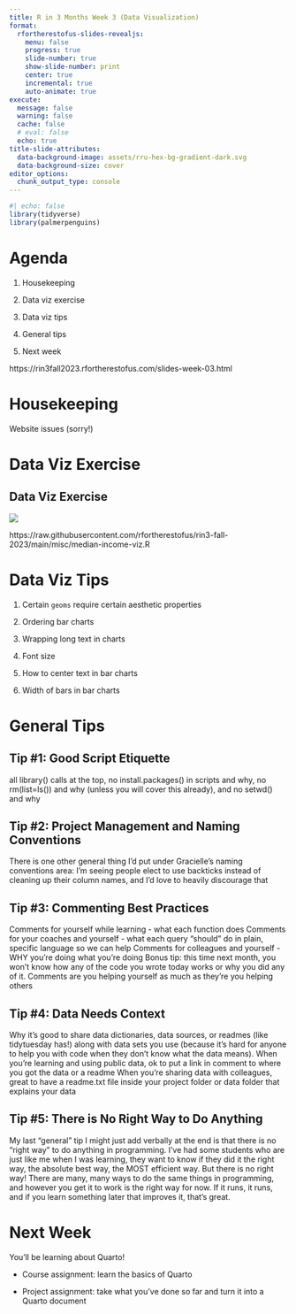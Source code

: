 ```yaml
---
title: R in 3 Months Week 3 (Data Visualization)
format:
  rfortherestofus-slides-revealjs:
    menu: false
    progress: true
    slide-number: true
    show-slide-number: print
    center: true
    incremental: true
    auto-animate: true
execute: 
  message: false
  warning: false
  cache: false
  # eval: false
  echo: true
title-slide-attributes:
  data-background-image: assets/rru-hex-bg-gradient-dark.svg
  data-background-size: cover
editor_options: 
  chunk_output_type: console
---
```


```r
#| echo: false
library(tidyverse)
library(palmerpenguins)
```

# Agenda

1.  Housekeeping

2.  Data viz exercise

3.  Data viz tips

4.  General tips

5.  Next week

::: {.notes}
https://rin3fall2023.rfortherestofus.com/slides-week-03.html
:::



# Housekeeping

Website issues (sorry!)

# Data Viz Exercise {.inverse}

## Data Viz Exercise

![](assets/median-income-example.png)

::: notes
https://raw.githubusercontent.com/rfortherestofus/rin3-fall-2023/main/misc/median-income-viz.R
:::

# Data Viz Tips

1.  Certain `geoms` require certain aesthetic properties

2.  Ordering bar charts

3.  Wrapping long text in charts

4.  Font size

5.  How to center text in bar charts

6.  Width of bars in bar charts

# General Tips {.inverse}

## Tip #1: Good Script Etiquette

::: {.notes}
all library() calls at the top, no install.packages() in scripts and why, no rm(list=ls()) and why (unless you will cover this already), and no setwd() and why
:::

## Tip #2: Project Management and Naming Conventions

::: {.notes}
There is one other general thing I'd put under Gracielle's naming conventions area: I'm seeing people elect to use backticks instead of cleaning up their column names, and I'd love to heavily discourage that 
:::

## Tip #3: Commenting Best Practices

::: {.notes}
Comments for yourself while learning - what each function does
Comments for your coaches and yourself - what each query “should” do in plain, specific language so we can help
Comments for colleagues and yourself - WHY you’re doing what you’re doing
Bonus tip: this time next month, you won’t know how any of the code you wrote today works or why you did any of it. Comments are you helping yourself as much as they’re you helping others
:::

## Tip #4: Data Needs Context

::: {.notes}
Why it’s good to share data dictionaries, data sources, or readmes (like tidytuesday has!) along with data sets you use (because it’s hard for anyone to help you with code when they don’t know what the data means).
When you’re learning and using public data, ok to put a link in comment to where you got the data or a readme
When you’re sharing data with colleagues, great to have a readme.txt file inside your project folder or data folder that explains your data
:::

## Tip #5: There is No Right Way to Do Anything

::: {.notes}
My last "general" tip I might just add verbally at the end is that there is no "right way" to do anything in programming. I've had some students who are just like me when I was learning, they want to know if they did it the right way, the absolute best way, the MOST efficient way. But there is no right way! There are many, many ways to do the same things in programming, and however you get it to work is the right way for now. If it runs, it runs, and if you learn something later that improves it, that's great.
:::

# Next Week

You'll be learning about Quarto!

-   Course assignment: learn the basics of Quarto

-   Project assignment: take what you've done so far and turn it into a Quarto document
